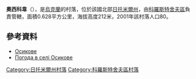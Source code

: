 {{coord|50|11|21|N|29|6|38|E|scale:30000|display=title}}

'''奧西科韋'''（{{lang-uk|Осикове}}），是[[烏克蘭|烏克蘭]]的村落，位於該國北部[[日托米爾州|日托米爾州]]，由[[科羅斯特舍夫區|科羅斯特舍夫區]]負責管轄，面積0.628平方公里，海拔高度212米，2001年該村落人口80。

==參考資料== 
*[http://w1.c1.rada.gov.ua/pls/z7503/A005?rdat1=31.03.2014&rf7571=9616 Осикове] 
* [http://weather.in.ua/ua/zhitomirskaja/19153 Погода в селі Осикове] {{Wayback|url=http://weather.in.ua/ua/zhitomirskaja/19153 |date=20111219170615 }}

{{DEFAULTSORT:Осикове}}
[[Category:日托米爾州村落|Category:日托米爾州村落]]
[[Category:科羅斯特舍夫區村落|Category:科羅斯特舍夫區村落]]


{{Zhytomyr-geo-stub}}